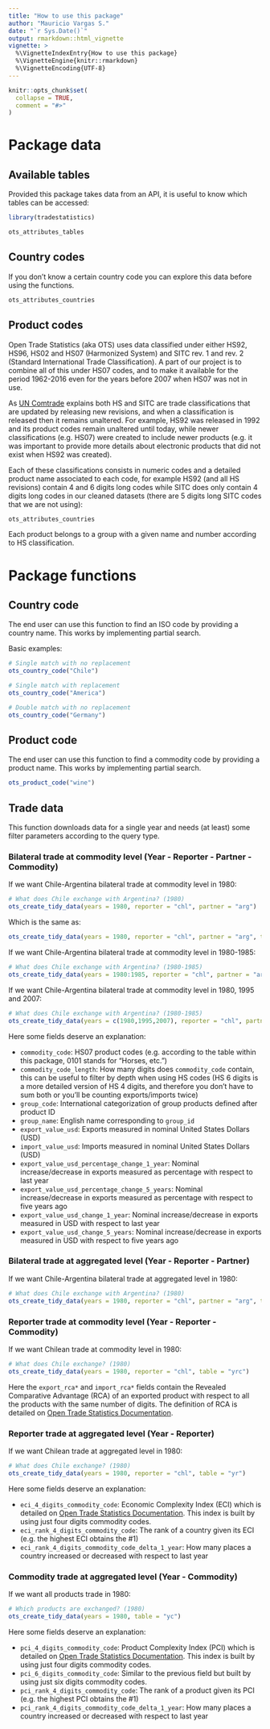 ```yaml
---
title: "How to use this package"
author: "Mauricio Vargas S."
date: "`r Sys.Date()`"
output: rmarkdown::html_vignette
vignette: >
  %\VignetteIndexEntry{How to use this package}
  %\VignetteEngine{knitr::rmarkdown}
  %\VignetteEncoding{UTF-8}
---
```


```r
knitr::opts_chunk$set(
  collapse = TRUE,
  comment = "#>"
)
```

# Package data

## Available tables

Provided this package takes data from an API, it is useful to know which tables can be accessed:

```r
library(tradestatistics)

ots_attributes_tables
```

## Country codes

If you don't know a certain country code you can explore this data before using the functions.

```r
ots_attributes_countries
```

## Product codes

Open Trade Statistics (aka OTS) uses data classified under either HS92, HS96, HS02 and HS07 (Harmonized System) and SITC rev. 1 and rev. 2 (Standard International Trade Classification). A part of our project is to combine all of this under HS07 codes, and to make it available for the period 1962-2016 even for the years before 2007 when HS07 was not in use.

As [UN Comtrade](https://comtrade.un.org/db/mr/rfglossarylist.aspx) explains both HS and SITC are trade classifications that are updated by releasing new revisions, and when a classification is released then it remains unaltered. For example, HS92 was released in 1992 and its product codes remain unaltered until today, while newer classifications (e.g. HS07) were created to include newer products (e.g. it was important to provide more details about electronic products that did not exist when HS92 was created).

Each of these classifications consists in numeric codes and a detailed product name associated to each code, for example HS92 (and all HS revisions) contain 4 and 6 digits long codes while SITC does only contain 4 digits long codes in our cleaned datasets (there are 5 digits long SITC codes that we are not using):

```r
ots_attributes_countries
```

Each product belongs to a group with a given name and number according to HS classification.

# Package functions

## Country code

The end user can use this function to find an ISO code by providing a country name. This works by implementing partial search.

Basic examples:
```r
# Single match with no replacement
ots_country_code("Chile")

# Single match with replacement
ots_country_code("America")

# Double match with no replacement
ots_country_code("Germany")
```

## Product code

The end user can use this function to find a commodity code by providing a product name. This works by implementing partial search.

```r
ots_product_code("wine")
```

## Trade data

This function downloads data for a single year and needs (at least) some filter parameters according to the query type.
 
### Bilateral trade at commodity level (Year - Reporter - Partner - Commodity)

If we want Chile-Argentina bilateral trade at commodity level in 1980:
```r
# What does Chile exchange with Argentina? (1980)
ots_create_tidy_data(years = 1980, reporter = "chl", partner = "arg")
```
Which is the same as:
```r
ots_create_tidy_data(years = 1980, reporter = "chl", partner = "arg", table = "yrpc")
```

If we want Chile-Argentina bilateral trade at commodity level in 1980-1985:
```r
# What does Chile exchange with Argentina? (1980-1985)
ots_create_tidy_data(years = 1980:1985, reporter = "chl", partner = "arg")
```

If we want Chile-Argentina bilateral trade at commodity level in 1980, 1995 and 2007:
```r
# What does Chile exchange with Argentina? (1980-1985)
ots_create_tidy_data(years = c(1980,1995,2007), reporter = "chl", partner = "arg")
```

Here some fields deserve an explanation:

* `commodity_code`: HS07 product codes (e.g. according to the \code{products} table within this package, 0101 stands for "Horses, etc.")
* `commodity_code_length`: How many digits does `commodity_code` contain, this can be useful to filter by depth when using HS codes (HS 6 digits is a more detailed version of HS 4 digits, and therefore you don't have to sum both or you'll be counting exports/imports twice)
* `group_code`: International categorization of group products defined after product ID
* `group_name`: English name corresponding to `group_id`
* `export_value_usd`: Exports measured in nominal United States Dollars (USD)
* `import_value_usd`: Imports measured in nominal United States Dollars (USD)
* `export_value_usd_percentage_change_1_year`: Nominal increase/decrease in exports measured as percentage with respect to last year
* `export_value_usd_percentage_change_5_years`: Nominal increase/decrease in exports measured as percentage with respect to five years ago
* `export_value_usd_change_1_year`: Nominal increase/decrease in exports measured in USD with respect to last year
* `export_value_usd_change_5_years`: Nominal increase/decrease in exports measured in USD with respect to five years ago

### Bilateral trade at aggregated level (Year - Reporter - Partner)

If we want Chile-Argentina bilateral trade at aggregated level in 1980:
```r
# What does Chile exchange with Argentina? (1980)
ots_create_tidy_data(years = 1980, reporter = "chl", partner = "arg", table = "yrp")
```

### Reporter trade at commodity level (Year - Reporter - Commodity) 

If we want Chilean trade at commodity level in 1980:
```r
# What does Chile exchange? (1980)
ots_create_tidy_data(years = 1980, reporter = "chl", table = "yrc")
```

Here the `export_rca*` and `import_rca*` fields contain the Revealed Comparative Advantage (RCA) of an exported product with respect to all the products with the same number of digits. The definition of RCA is detailed on [Open Trade Statistics Documentation](https://tradestatistics.github.io/documentation/).

### Reporter trade at aggregated level (Year - Reporter)

If we want Chilean trade at aggregated level in 1980:
```r
# What does Chile exchange? (1980)
ots_create_tidy_data(years = 1980, reporter = "chl", table = "yr")
```

Here some fields deserve an explanation:

* `eci_4_digits_commodity_code`: Economic Complexity Index (ECI) which is detailed on [Open Trade Statistics Documentation](https://tradestatistics.github.io/documentation/). This index is built by using just four digits commodity codes.
* `eci_rank_4_digits_commodity_code`: The rank of a country given its ECI (e.g. the highest ECI obtains the #1)
* `eci_rank_4_digits_commodity_code_delta_1_year`: How many places a country increased or decreased with respect to last year

### Commodity trade at aggregated level (Year - Commodity)

If we want all products trade in 1980:
```r
# Which products are exchanged? (1980)
ots_create_tidy_data(years = 1980, table = "yc")
```

Here some fields deserve an explanation:

* `pci_4_digits_commodity_code`: Product Complexity Index (PCI) which is detailed on [Open Trade Statistics Documentation](https://tradestatistics.github.io/documentation/). This index is built by using just four digits commodity codes.
* `pci_6_digits_commodity_code`: Similar to the previous field but built by using just six digits commodity codes.
* `pci_rank_4_digits_commodity_code`: The rank of a product given its PCI (e.g. the highest PCI obtains the #1)
* `pci_rank_4_digits_commodity_code_delta_1_year`: How many places a country increased or decreased with respect to last year
